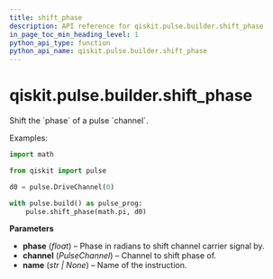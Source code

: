 ```yaml
---
title: shift_phase
description: API reference for qiskit.pulse.builder.shift_phase
in_page_toc_min_heading_level: 1
python_api_type: function
python_api_name: qiskit.pulse.builder.shift_phase
---
```


<span id="qiskit-pulse-builder-shift-phase" />

# qiskit.pulse.builder.shift\_phase

<Function id="qiskit.pulse.builder.shift_phase" name="shift_phase" isDedicatedPage={true} github="https://github.com/qiskit/qiskit/tree/stable/0.24/qiskit/pulse/builder.py" signature="shift_phase(phase, channel, name=None)">
  Shift the `phase` of a pulse `channel`.

  Examples:

  ```python
  import math

  from qiskit import pulse

  d0 = pulse.DriveChannel(0)

  with pulse.build() as pulse_prog:
      pulse.shift_phase(math.pi, d0)
  ```

  **Parameters**

  *   **phase** (*float*) – Phase in radians to shift channel carrier signal by.
  *   **channel** (*PulseChannel*) – Channel to shift phase of.
  *   **name** (*str | None*) – Name of the instruction.
</Function>


